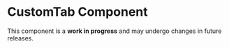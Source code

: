 



<Meta of={CustomTabStories} />

# CustomTab Component
<Alert color="warning" variant="soft">
  This component is a <b>work in progress</b> and may undergo changes in future releases.
</Alert>
